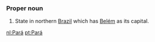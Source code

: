 ===Proper noun===
#State in northern [[Brazil]] which has [[Belém]] as its capital.

[[nl:Pará]]
[[pt:Pará]]